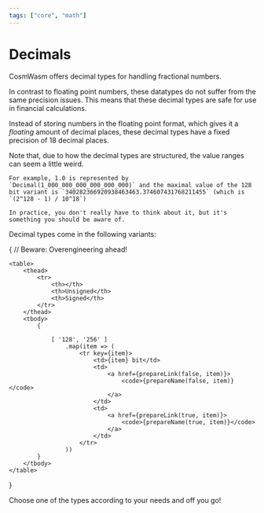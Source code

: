 ```yaml
---
tags: ["core", "math"]
---
```



# Decimals

CosmWasm offers decimal types for handling fractional numbers.

In contrast to floating point numbers, these datatypes do not suffer from the same precision issues.
This means that these decimal types are safe for use in financial calculations.

Instead of storing numbers in the floating point format, which gives it a _floating_ amount of
decimal places, these decimal types have a fixed precision of 18 decimal places.

<Callout>
    Note that, due to how the decimal types are structured, the value ranges can seem a little weird.
    
    For example, 1.0 is represented by `Decimal(1_000_000_000_000_000_000)` and the maximal value of the 128 bit variant is `340282366920938463463.374607431768211455` (which is `(2^128 - 1) / 10^18`)

    In practice, you don't really have to think about it, but it's something you should be aware of.

</Callout>

Decimal types come in the following variants:


{ // Beware: Overengineering ahead!

    <table>
        <thead>
            <tr>
                <th></th>
                <th>Unsigned</th>
                <th>Signed</th>
            </tr>
        </thead>
        <tbody>
            {

                [ '128', '256' ]
                    .map(item => (
                        <tr key={item}>
                            <td>{item} bit</td>
                            <td>
                                <a href={prepareLink(false, item)}>
                                    <code>{prepareName(false, item)}</code>
                                </a>
                            </td>
                            <td>
                                <a href={prepareLink(true, item)}>
                                    <code>{prepareName(true, item)}</code>
                                </a>
                            </td>
                        </tr>
                    ))
            }
        </tbody>
    </table>

}

Choose one of the types according to your needs and off you go!
